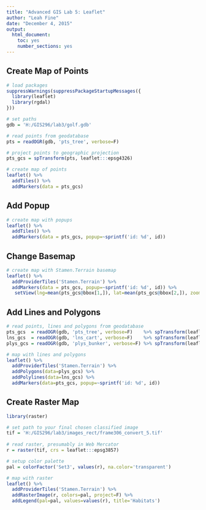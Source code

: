 ```yaml
---
title: "Advanced GIS Lab 5: Leaflet"
author: "Leah Fine"
date: "December 4, 2015"
output:
  html_document:
    toc: yes
    number_sections: yes
---
```


## Create Map of Points
```r
# load packages
suppressWarnings(suppressPackageStartupMessages({
  library(leaflet)
  library(rgdal)
}))

# set paths
gdb = 'H:/GIS296/lab3/golf.gdb'

# read points from geodatabase
pts = readOGR(gdb, 'pts_tree', verbose=F)

# project points to geographic projection
pts_gcs = spTransform(pts, leaflet:::epsg4326)

# create map of points
leaflet() %>%
  addTiles() %>%
  addMarkers(data = pts_gcs) 
```

## Add Popup

```r
# create map with popups
leaflet() %>%
  addTiles() %>%
  addMarkers(data = pts_gcs, popup=~sprintf('id: %d', id)) 
```

## Change Basemap
 
```r
# create map with Stamen.Terrain basemap
leaflet() %>%  
  addProviderTiles('Stamen.Terrain') %>%
  addMarkers(data = pts_gcs, popup=~sprintf('id: %d', id)) %>%
   setView(lng=mean(pts_gcs@bbox[1,]), lat=mean(pts_gcs@bbox[2,]), zoom=16)
```


## Add Lines and Polygons

```r
# read points, lines and polygons from geodatabase
pts_gcs  = readOGR(gdb, 'pts_tree', verbose=F)    %>% spTransform(leaflet:::epsg4326)
lns_gcs  = readOGR(gdb, 'lns_cart', verbose=F)    %>% spTransform(leaflet:::epsg4326)
plys_gcs = readOGR(gdb, 'plys_bunker', verbose=F) %>% spTransform(leaflet:::epsg4326)

# map with lines and polygons
leaflet() %>%  
  addProviderTiles('Stamen.Terrain') %>%
  addPolygons(data=plys_gcs) %>%  
  addPolylines(data=lns_gcs) %>%
  addMarkers(data=pts_gcs, popup=~sprintf('id: %d', id))
```

## Create Raster Map

```r
library(raster)

# set path to your final chosen classified image
tif = 'H:/GIS296/lab3/images_rect/frame306_convert_5.tif'
  
# read raster, presumably in Web Mercator
r = raster(tif, crs = leaflet:::epsg3857)

# setup color palette
pal = colorFactor('Set3', values(r), na.color='transparent')

# map with raster
leaflet() %>%  
  addProviderTiles('Stamen.Terrain') %>%
  addRasterImage(r, colors=pal, project=F) %>%
  addLegend(pal=pal, values=values(r), title='Habitats')
```

